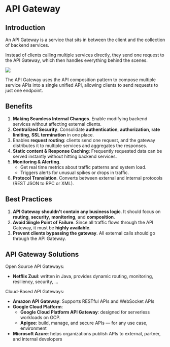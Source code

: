 # API Gateway

## Introduction

An API Gateway is a service that sits in between the client and the collection of backend services.

Instead of clients calling multiple services directly, they send one request to the API Gateway, which then handles everything behind the scenes.

![](https://substackcdn.com/image/fetch/$s_!_ZNj!,f_auto,q_auto:good,fl_progressive:steep/https%3A%2F%2Fsubstack-post-media.s3.amazonaws.com%2Fpublic%2Fimages%2Fcb0c8192-4b1b-4834-b068-20d8cfb65050_1856x1412.png)

The API Gateway uses the API composition pattern to compose multiple service APIs into a single unified API, allowing clients to send requests to just one endpoint.


## Benefits

1. **Making Seamless Internal Changes**. Enable modifying backend services without affecting external clients.
2. **Centralized Security**. Consolidate **authentication**, **authorization**, **rate limiting**, **SSL termination** in one place.
3. Enables **request routing**: clients send one request, and the gateway distributes it to multiple services and aggregates the responses.
4. **Static content & Response Caching**: Frequently requested data can be served instantly without hitting backend services.
5. **Monitoring & Alerting**.
   - Get real time metrics about traffic patterns and system load.
   - Triggers alerts for unusual spikes or drops in traffic.
6. **Protocol Translation**. Converts between external and internal protocols (REST JSON to RPC or XML).


## Best Practices

1. **API Gateway shouldn't contain any business logic**. It should focus on **routing**, **security**, **monitoring**, and **composition**.
2. **Avoid Single Point of Failure**. Since all traffic flows through the API Gateway, it must be **highly available**.
3. **Prevent clients bypassing the gateway**. All external calls should go through the API Gateway.


## API Gateway Solutions

Open Source API Gateways:
- **Netflix Zuul**: written in Java, provides dynamic routing, monitoring, resiliency, security, ...

Cloud-Based API Gateways:
- **Amazon API Gateway**: Supports RESTful APIs and WebSocket APIs 
- **Google Cloud Platform**:
   - **Google Cloud Platform API Gateway**: designed for serverless workloads on GCP.
   - **Apigee**: build, manage, and secure APIs — for any use case, environment
- **Microsoft Azure**: helps organizations publish APIs to external, partner, and internal developers 
   